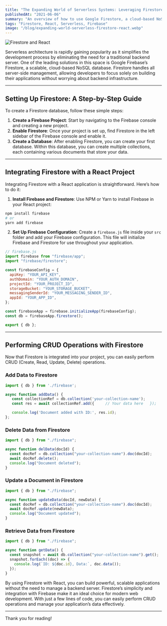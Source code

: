 ```yaml
---
title: "The Expanding World of Serverless Systems: Leveraging Firestore with React"
publishedAt: "2021-06-06"
summary: "An overview of how to use Google Firestore, a cloud-based NoSQL database, with React for building serverless applications."
tags: "Firestore, React, Serverless, Firebase"
image: "/blog/expanding-world-serverless-firestore-react.webp"
---
```


<Image
  src="/blog/expanding-world-serverless-firestore-react.webp"
  alt="Firestore and React"
  width={640}
  height={500}
/>

Serverless architecture is rapidly gaining popularity as it simplifies the development process by eliminating the need for a traditional backend server. One of the leading solutions in this space is Google Firebase’s Firestore, a scalable, cloud-based NoSQL database. Firestore handles all server-side management, allowing developers to focus solely on building their applications without worrying about backend infrastructure.

---

## Setting Up Firestore: A Step-by-Step Guide

To create a Firestore database, follow these simple steps:

1. **Create a Firebase Project**: Start by navigating to the Firebase console and creating a new project.
2. **Enable Firestore**: Once your project is set up, find Firestore in the left sidebar of the Firebase console and enable it.
3. **Create a Database**: After enabling Firestore, you can create your first database. Within this database, you can create multiple collections, each containing various documents that store your data.

---

## Integrating Firestore with a React Project

Integrating Firestore with a React application is straightforward. Here’s how to do it:

1. **Install Firebase and Firestore**: Use NPM or Yarn to install Firebase in your React project:

```bash
npm install firebase
# or
yarn add firebase
```

2. **Set Up Firebase Configuration**: Create a `firebase.js` file inside your `src` folder and add your Firebase configuration. This file will initialize Firebase and Firestore for use throughout your application.

```js
// firebase.js
import firebase from "firebase/app";
import "firebase/firestore";

const firebaseConfig = {
  apiKey: "YOUR_API_KEY",
  authDomain: "YOUR_AUTH_DOMAIN",
  projectId: "YOUR_PROJECT_ID",
  storageBucket: "YOUR_STORAGE_BUCKET",
  messagingSenderId: "YOUR_MESSAGING_SENDER_ID",
  appId: "YOUR_APP_ID",
};

const firebaseApp = firebase.initializeApp(firebaseConfig);
const db = firebaseApp.firestore();

export { db };
```

---

## Performing CRUD Operations with Firestore

Now that Firestore is integrated into your project, you can easily perform CRUD (Create, Read, Update, Delete) operations.

### Add Data to Firestore

```js
import { db } from './firebase';

async function addData() {
   const collectionRef = db.collection('your-collection-name');
   const res = await collectionRef.add({     // Your data here   });

   console.log('Document added with ID:', res.id);
};
```

### Delete Data from Firestore

```js
import { db } from "./firebase";

async function delData(docId) {
  const docRef = db.collection("your-collection-name").doc(docId);
  await docRef.delete();
  console.log("Document deleted");
}
```

### Update a Document in Firestore

```js
import { db } from "./firebase";

async function updateData(docId, newData) {
  const docRef = db.collection("your-collection-name").doc(docId);
  await docRef.update(newData);
  console.log("Document updated");
}
```

### Retrieve Data from Firestore

```js
import { db } from "./firebase";

async function getData() {
  const snapshot = await db.collection("your-collection-name").get();
  snapshot.forEach((doc) => {
    console.log(`ID: ${doc.id}, Data:`, doc.data());
  });
}
```

By using Firestore with React, you can build powerful, scalable applications without the need to manage a backend server. Firestore’s simplicity and integration with Firebase make it an ideal choice for modern web development. With just a few lines of code, you can easily perform CRUD operations and manage your application’s data effectively.

---

Thank you for reading!
